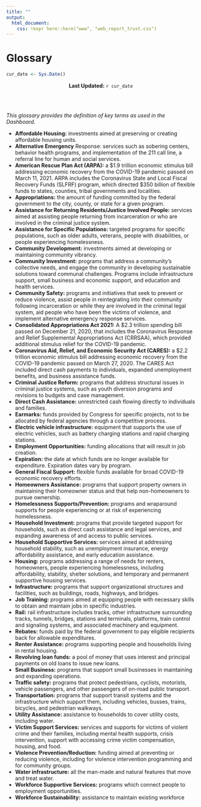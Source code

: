 ```yaml
---
title: ""
output: 
  html_document:
    css: !expr here::here("www", "web_report_trust.css")
---
```


```{=html}
<style>
@import url('https://fonts.googleapis.com/css2?family=Merriweather:wght@300&display=swap');
</style>
```
<link rel="stylesheet" href="//fonts.googleapis.com/css?family=Merriweather" />

# Glossary

```r
cur_date <- Sys.Date()
```

<center>**Last Updated:** `r cur_date`</center>
<br><br>

*This glossary provides the definition of key terms as used in the Dashboard.*

- **Affordable Housing:** investments aimed at preserving or creating affordable housing units.
- **Alternative Emergency** Response: services such as sobering centers, behavior health programs, and implementation of the 211 call line, a referral line for human and social services.
- **American Rescue Plan Act (ARPA):** a \$1.9 trillion economic stimulus bill addressing economic recovery from the COVID-19 pandemic passed on March 11, 2021. ARPA includes the Coronavirus State and Local Fiscal Recovery Funds (SLFRF) program, which directed $350 billion of flexible funds to states, counties, tribal governments and localities.
- **Appropriations:** the amount of funding committed by the federal government to the city, county, or state for a given program. 
- **Assistance for Returning Residents/Justice Involved People:** services aimed at assisting people returning from incarceration or who are involved in the criminal justice system.
- **Assistance for Specific Populations:** targeted programs for specific populations, such as older adults, veterans, people with disabilities, or people experiencing homelessness.
- **Community Development:** investments aimed at developing or maintaining community vibrancy.
- **Community Investment:** programs that address a community’s collective needs, and engage the community in developing sustainable solutions toward communal challenges. Programs include infrastructure support, small business and economic support, and education and health services.
- **Community Safety:** programs and initiatives that seek to prevent or reduce violence, assist people in reintegrating into their community following incarceration or while they are involved in the criminal legal system, aid people who have been the victims of violence, and implement alternative emergency response services. 
- **Consolidated Appropriations Act 2021:** A $2.3 trillion spending bill passed on December 21, 2020, that includes the Coronavirus Response and Relief Supplemental Appropriations Act (CRRSAA), which provided additional stimulus relief for the COVID-19 pandemic. 
- **Coronavirus Aid, Relief, and Economic Security Act (CARES):** a $2.2 trillion economic stimulus bill addressing economic recovery from the COVID-19 pandemic passed on March 27, 2020. The CARES Act included direct cash payments to individuals, expanded unemployment benefits, and business assistance funds.
- **Criminal Justice Reform:** programs that address structural issues in criminal justice systems, such as youth diversion programs and revisions to budgets and case management.
- **Direct Cash Assistance:** unrestricted cash flowing directly to individuals and families.
- **Earmarks:** funds provided by Congress for specific projects, not to be allocated by federal agencies through a competitive process. 
- **Electric vehicle infrastructure:** equipment that supports the use of electric vehicles, such as battery charging stations and rapid charging stations. 
- **Employment Opportunities:** funding allocations that will result in job creation.
- **Expiration:** the date at which funds are no longer available for expenditure. Expiration dates vary by program.
- **General Fiscal Support:** flexible funds available for broad COVID-19 economic recovery efforts.
- **Homeowners Assistance:** programs that support property owners in maintaining their homeowner status and that help non-homeowners to pursue ownership. 
- **Homelessness Supports/Prevention:** programs and wraparound supports for people experiencing or at risk of experiencing homelessness.
- **Household Investment:** programs that provide targeted support for households, such as direct cash assistance and legal services, and expanding awareness of and access to public services. 
- **Household Supportive Services:** services aimed at addressing household stability, such as unemployment insurance, energy affordability assistance, and early education assistance.
- **Housing:** programs addressing a range of needs for renters, homeowners, people experiencing homelessness, including affordability, stability, shelter solutions, and temporary and permanent supportive housing services.
- **Infrastructure:** programs that support organizational structures and facilities, such as buildings, roads, highways, and bridges.
- **Job Training:** programs aimed at equipping people with necessary skills to obtain and maintain jobs in specific industries.
- **Rail:** rail infrastructure includes tracks, other infrastructure surrounding tracks, tunnels, bridges, stations and terminals, platforms, train control and signaling systems, and associated machinery and equipment. 
- **Rebates:** funds paid by the federal government to pay eligible recipients back for allowable expenditures.  
- **Renter Assistance:** programs supporting people and households living in rental housing.
- **Revolving loan funds:** a pool of money that uses interest and principal payments on old loans to issue new loans. 
- **Small Business:** programs that support small businesses in maintaining and expanding operations.
- **Traffic safety:** programs that protect pedestrians, cyclists, motorists, vehicle passengers, and other passengers of on-road public transport.
- **Transportation:** programs that support transit systems and the infrastructure which support them, including vehicles, busses, trains, bicycles, and pedestrian walkways.
- **Utility Assistance:** assistance to households to cover utility costs, including water.
- **Victim Support Services:** services and supports for victims of violent crime and their families, including mental health supports, crisis intervention, support with accessing crime victim compensation, housing, and food.
- **Violence Prevention/Reduction:** funding aimed at preventing or reducing violence, including for violence intervention programming and for community groups.
- **Water infrastructure:** all the man-made and natural features that move and treat water.
- **Workforce Supportive Services:** programs which connect people to employment opportunities.
- **Workforce Sustainability:** assistance to maintain existing workforce 